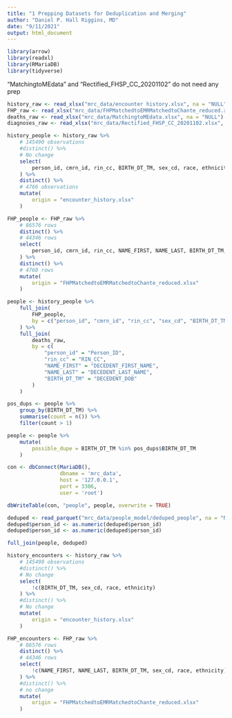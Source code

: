 ```yaml
---
title: "1 Prepping Datasets for Deduplication and Merging"
author: "Daniel P. Hall Riggins, MD"
date: "9/11/2021"
output: html_document
---
```


```r
library(arrow)
library(readxl)
library(RMariaDB)
library(tidyverse)
```

"MatchingtoMEdata" and "Rectified_FHSP_CC_20201102" do not need any prep

```r
history_raw <- read_xlsx("mrc_data/encounter history.xlsx", na = "NULL")
FHP_raw <- read_xlsx("mrc_data/FHPMatchedtoEMRMatchedtoChante_reduced.xlsx", na = "NULL")
deaths_raw <- read_xlsx("mrc_data/MatchingtoMEdata.xlsx", na = "NULL")
diagnoses_raw <- read_xlsx("mrc_data/Rectified_FHSP_CC_20201102.xlsx", col_types = c("numeric", "text"))
```

```r
history_people <- history_raw %>%
    # 145490 observations
    #distinct() %>%
    # No change
    select(
        person_id, cmrn_id, rin_cc, BIRTH_DT_TM, sex_cd, race, ethnicity
    ) %>%
    distinct() %>%
    # 4766 observations
    mutate(
        origin = "encounter_history.xlsx"
    )

FHP_people <- FHP_raw %>%
    # 86576 rows
    distinct() %>%
    # 44346 rows
    select(
        person_id, cmrn_id, rin_cc, NAME_FIRST, NAME_LAST, BIRTH_DT_TM, sex_cd, race, ethnicity
    ) %>%
    distinct() %>%
    # 4768 rows
    mutate(
        origin = "FHPMatchedtoEMRMatchedtoChante_reduced.xlsx"
    )

people <- history_people %>%
    full_join(
        FHP_people,
        by = c("person_id", "cmrn_id", "rin_cc", "sex_cd", "BIRTH_DT_TM", "race", "ethnicity")
    ) %>%
    full_join(
        deaths_raw, 
        by = c(
            "person_id" = "Person_ID",
            "rin_cc" = "RIN_CC",
            "NAME_FIRST" = "DECEDENT_FIRST_NAME",
            "NAME_LAST" = "DECEDENT_LAST_NAME",
            "BIRTH_DT_TM" = "DECEDENT_DOB"
        )
    )

pos_dups <- people %>%
    group_by(BIRTH_DT_TM) %>%
    summarise(count = n()) %>%
    filter(count > 1)

people <- people %>%
    mutate(
        possible_dupe = BIRTH_DT_TM %in% pos_dups$BIRTH_DT_TM
    )
```

```r
con <- dbConnect(MariaDB(),
                 dbname = 'mrc_data',
                 host = '127.0.0.1',
                 port = 3306,
                 user = 'root')

dbWriteTable(con, "people", people, overwrite = TRUE)
```
```r
deduped <- read_parquet("mrc_data/people_model/deduped_people", na = "NULL")
deduped$person_id <- as.numeric(deduped$person_id)
deduped$person_id <- as.numeric(deduped$person_id)

full_join(people, deduped)
```


```r

history_encounters <- history_raw %>%
    # 145490 observations
    #distinct() %>%
    # No change
    select(
        !c(BIRTH_DT_TM, sex_cd, race, ethnicity)
    ) %>%
    #distinct() %>%
    # No change
    mutate(
        origin = "encounter_history.xlsx"
    )

FHP_encounters <- FHP_raw %>%
    # 86576 rows
    distinct() %>%
    # 44346 rows
    select(
        !c(NAME_FIRST, NAME_LAST, BIRTH_DT_TM, sex_cd, race, ethnicity)
    ) %>%
    #distinct() %>%
    # no change
    mutate(
        origin = "FHPMatchedtoEMRMatchedtoChante_reduced.xlsx"
    )


```






